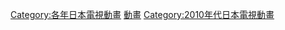 {{tvayr|201|6}}
{{catmore|日本動畫列表 (2016年)}}
{{CategoryTOC}}

[[Category:各年日本電視動畫|Category:各年日本電視動畫]]
[[Category:2016年日本電視節目|動畫]]
[[Category:2010年代日本電視動畫|Category:2010年代日本電視動畫]]